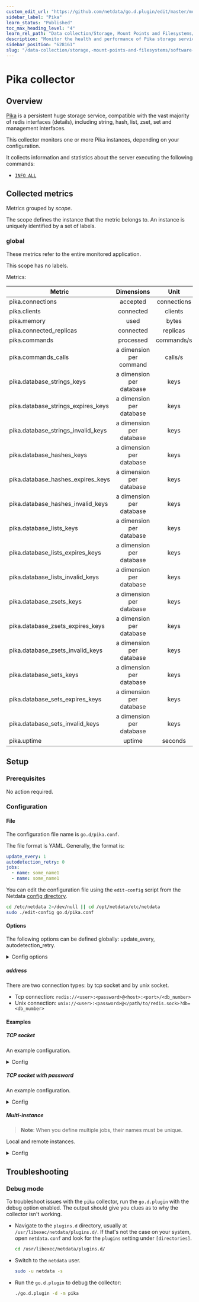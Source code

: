 ```yaml
---
custom_edit_url: "https://github.com/netdata/go.d.plugin/edit/master/modules/pika/README.md"
sidebar_label: "Pika"
learn_status: "Published"
toc_max_heading_level: "4"
learn_rel_path: "Data collection/Storage, Mount Points and Filesystems/Software Storage"
description: "Monitor the health and performance of Pika storage services with zero configuration, per-second metric granularity, and interactive visualizations."
sidebar_position: "628161"
slug: "/data-collection/storage,-mount-points-and-filesystems/software-storage/pika"
---
```

# Pika collector

## Overview

[Pika](https://github.com/Qihoo360/pika#introduction%E4%B8%AD%E6%96%87) is a persistent huge storage service,
compatible with the vast majority of redis interfaces (details), including string, hash, list, zset, set and management
interfaces.

This collector monitors one or more Pika instances, depending on your configuration.

It collects information and statistics about the server executing the following commands:

- [`INFO ALL`](https://github.com/Qihoo360/pika/wiki/pika-info%E4%BF%A1%E6%81%AF%E8%AF%B4%E6%98%8E)

## Collected metrics

Metrics grouped by *scope*.

The scope defines the instance that the metric belongs to. An instance is uniquely identified by a set of labels.

### global

These metrics refer to the entire monitored application.

This scope has no labels.

Metrics:

| Metric                             |        Dimensions        |    Unit     |
|------------------------------------|:------------------------:|:-----------:|
| pika.connections                   |         accepted         | connections |
| pika.clients                       |        connected         |   clients   |
| pika.memory                        |           used           |    bytes    |
| pika.connected_replicas            |        connected         |  replicas   |
| pika.commands                      |        processed         | commands/s  |
| pika.commands_calls                | a dimension per command  |   calls/s   |
| pika.database_strings_keys         | a dimension per database |    keys     |
| pika.database_strings_expires_keys | a dimension per database |    keys     |
| pika.database_strings_invalid_keys | a dimension per database |    keys     |
| pika.database_hashes_keys          | a dimension per database |    keys     |
| pika.database_hashes_expires_keys  | a dimension per database |    keys     |
| pika.database_hashes_invalid_keys  | a dimension per database |    keys     |
| pika.database_lists_keys           | a dimension per database |    keys     |
| pika.database_lists_expires_keys   | a dimension per database |    keys     |
| pika.database_lists_invalid_keys   | a dimension per database |    keys     |
| pika.database_zsets_keys           | a dimension per database |    keys     |
| pika.database_zsets_expires_keys   | a dimension per database |    keys     |
| pika.database_zsets_invalid_keys   | a dimension per database |    keys     |
| pika.database_sets_keys            | a dimension per database |    keys     |
| pika.database_sets_expires_keys    | a dimension per database |    keys     |
| pika.database_sets_invalid_keys    | a dimension per database |    keys     |
| pika.uptime                        |          uptime          |   seconds   |

## Setup

### Prerequisites

No action required.

### Configuration

#### File

The configuration file name is `go.d/pika.conf`.

The file format is YAML. Generally, the format is:

```yaml
update_every: 1
autodetection_retry: 0
jobs:
  - name: some_name1
  - name: some_name1
```

You can edit the configuration file using the `edit-config` script from the
Netdata [config directory](/docs/configuring/configuration#the-netdata-config-directory).

```bash
cd /etc/netdata 2>/dev/null || cd /opt/netdata/etc/netdata
sudo ./edit-config go.d/pika.conf
```

#### Options

The following options can be defined globally: update_every, autodetection_retry.

<details>
<summary>Config options</summary>

|        Name         | Description                                                                                               |         Default         | Required |
|:-------------------:|-----------------------------------------------------------------------------------------------------------|:-----------------------:|:--------:|
|    update_every     | Data collection frequency.                                                                                |            5            |          |
| autodetection_retry | Re-check interval in seconds. Zero means not to schedule re-check.                                        |            0            |          |
|       address       | Pika server address.                                                                                      | redis://@localhost:9221 |   yes    |
|       timeout       | Dial (establishing new connections), read (socket reads) and write (socket writes) timeout in seconds.    |            1            |          |
|      username       | Username used for authentication.                                                                         |                         |          |
|      password       | Password used for authentication.                                                                         |                         |          |
|   tls_skip_verify   | Server certificate chain and hostname validation policy. Controls whether the client performs this check. |           no            |          |
|       tls_ca        | Certificate authority that client use when verifying server certificates.                                 |                         |          |
|      tls_cert       | Client tls certificate.                                                                                   |                         |          |
|       tls_key       | Client tls key.                                                                                           |                         |          |

</details>

##### address

There are two connection types: by tcp socket and by unix socket.

- Tcp connection: `redis://<user>:<password>@<host>:<port>/<db_number>`
- Unix connection: `unix://<user>:<password>@</path/to/redis.sock>?db=<db_number>`

#### Examples

##### TCP socket

An example configuration.
<details>
<summary>Config</summary>

```yaml
jobs:
  - name: local
    address: 'redis://@localhost:9221'
```

</details>

##### TCP socket with password

An example configuration.
<details>
<summary>Config</summary>

```yaml
jobs:
  - name: local
    address: 'redis://:password@127.0.0.1:9221'
```

</details>

##### Multi-instance

> **Note**: When you define multiple jobs, their names must be unique.

Local and remote instances.

<details>
<summary>Config</summary>

```yaml
jobs:
  - name: local
    address: 'redis://:password@127.0.0.1:9221'

  - name: remote
    address: 'redis://user:password@203.0.113.0:9221'
```

</details>

## Troubleshooting

### Debug mode

To troubleshoot issues with the `pika` collector, run the `go.d.plugin` with the debug option enabled. The output
should give you clues as to why the collector isn't working.

- Navigate to the `plugins.d` directory, usually at `/usr/libexec/netdata/plugins.d/`. If that's not the case on
  your system, open `netdata.conf` and look for the `plugins` setting under `[directories]`.

  ```bash
  cd /usr/libexec/netdata/plugins.d/
  ```

- Switch to the `netdata` user.

  ```bash
  sudo -u netdata -s
  ```

- Run the `go.d.plugin` to debug the collector:

  ```bash
  ./go.d.plugin -d -m pika
  ```
